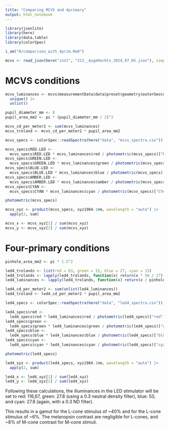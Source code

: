 ```yaml
---
title: "Comparing MCVS and 4primary"
output: html_notebook
---
```


```r

library(jsonlite)
library(here)
library(data.table)
library(colorSpec)

i_am("R/comparison_with_4prim.Rmd")

mcvs <- read_json(here("inst", "213__AugeRechts_2024_07_05.json"), simplifyVector = TRUE)

```

# MCVS conditions

```r

mcvs_luminances <- mcvs$measurementData$data$preset$geometry$outerGeo$colour |>
  unique() |>
  unlist()

pupil_diameter_mm <- 8
pupil_area_mm2 <- pi * (pupil_diameter_mm / 2)^2

mcvs_cd_per_meter2 <- sum(mcvs_luminances) 
mcvs_troland <- mcvs_cd_per_meter2 * pupil_area_mm2

```

```r

mcvs_specs <- colorSpec::readSpectra(here("data", "mcvs_spectra.csv"))

mcvs_specs$RED.LED <- 
  mcvs_specs$RED.LED * mcvs_luminances$red / photometric(mcvs_specs)["RED.LED", "photopic1978"]
mcvs_specs$GREEN.LED <- 
  mcvs_specs$GREEN.LED * mcvs_luminances$green / photometric(mcvs_specs)["GREEN.LED", "photopic1978"]
mcvs_specs$BLUE.LED <- 
  mcvs_specs$BLUE.LED * mcvs_luminances$blue / photometric(mcvs_specs)["BLUE.LED", "photopic1978"]
mcvs_specs$AMBER.LED <- 
  mcvs_specs$AMBER.LED * mcvs_luminances$amber / photometric(mcvs_specs)["AMBER.LED", "photopic1978"]
mcvs_specs$CYAN <- 
  mcvs_specs$CYAN * mcvs_luminances$cyan / photometric(mcvs_specs)["CYAN", "photopic1978"]

photometric(mcvs_specs)

mcvs_xyz <- product(mcvs_specs, xyz1964.1nm, wavelength = "auto") |>
  apply(2, sum)

mcvs_x <- mcvs_xyz[1] / sum(mcvs_xyz)
mcvs_y <- mcvs_xyz[2] / sum(mcvs_xyz)

```
# Four-primary conditions

```r

pinhole_area_mm2 <- pi * 1.5^2

led4_trolands <- list(red = 63, green = 15, blue = 27, cyan = 15)
led4_trolands <- lapply(led4_trolands, function(x) return(x * 50 / 27))
led4_luminances <- lapply(led4_trolands, function(x) return(x / pinhole_area_mm2))

led4_cd_per_meter2 <- sum(unlist(led4_luminances))
led4_troland <- led4_cd_per_meter2 * pupil_area_mm2

```

```r

led4_specs <- colorSpec::readSpectra(here("data", "led4_spectra.csv"))

led4_specs$red <- 
  led4_specs$red * led4_luminances$red / photometric(led4_specs)["red", "photopic1978"]
led4_specs$green <- 
  led4_specs$green * led4_luminances$green / photometric(led4_specs)["green", "photopic1978"]
led4_specs$blue <- 
  led4_specs$blue * led4_luminances$blue / photometric(led4_specs)["blue", "photopic1978"]
led4_specs$cyan <- 
  led4_specs$cyan * led4_luminances$cyan / photometric(led4_specs)["cyan", "photopic1978"]

photometric(led4_specs)

led4_xyz <- product(led4_specs, xyz1964.1nm, wavelength = "auto") |>
  apply(2, sum)

led4_x <- led4_xyz[1] / sum(led4_xyz)
led4_y <- led4_xyz[2] / sum(led4_xyz)

```

Following these calculations, the illuminances in the LED stimulator will be set to red: 116,67, green: 27.8 (using a 0.3 neutral density filter), blue: 50, and cyan: 27.8 (again, with a 0.3 ND filter).

This results in a gamut for the L-cone stimulus of ~40% and for the L-cone stimulus of ~6%. The melanopsin contrast are negligible for L-cones, and ~8% of M-cone contrast for M-cone stimuli.
